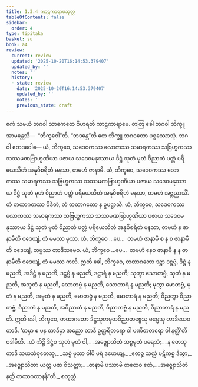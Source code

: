 ```yaml
---
title: 1.3.4 ကာဠကာရာမသုတ္တ
tableOfContents: false
sidebar:
  order: 4
type: tipitaka
basket: su
book: a4
review:
  current: review
  updated: '2025-10-20T16:14:53.379407'
  updated_by: ''
  notes: ''
  history:
  - state: review
    date: '2025-10-20T16:14:53.379407'
    updated_by: ''
    notes: ''
    previous_state: draft
---
```



<DynamicBreadcrumb />


<ReviewStatus review={frontmatter.review} showDetails={true} />

<HypothesisAnnotation frontmatter={frontmatter} />

<Division number="24" book="a4" e="ch" v="15" p="333">

<Paragraph number="166" book="a4">
ဧကံ သမယံ ဘဂဝါ သာကေတေ ဝိဟရတိ ကာဠကာရာမေ. တတြ ခေါ ဘဂဝါ ဘိက္ခူ အာမန္တေသိ—  “ဘိက္ခဝေါ”တိ. “ဘဒန္တေ”တိ တေ ဘိက္ခူ ဘဂဝတော ပစ္စဿောသုံ. ဘဂဝါ ဧတဒဝေါစ—
</Paragraph>

<Paragraph number="167" book="a4">
ယံ, ဘိက္ခဝေ, သဒေဝကဿ လောကဿ သမာရကဿ သဗြဟ္မကဿ သဿမဏဗြာဟ္မဏိယာ ပဇာယ သဒေဝမနုဿာယ ဒိဋ္ဌံ သုတံ မုတံ ဝိညာတံ ပတ္တံ ပရိယေသိတံ အနုဝိစရိတံ မနသာ, တမဟံ ဇာနာမိ.
</Paragraph>

<Paragraph number="168" book="a4">
ယံ, ဘိက္ခဝေ, သဒေဝကဿ လောကဿ သမာရကဿ သဗြဟ္မကဿ သဿမဏဗြာဟ္မဏိယာ ပဇာယ သဒေဝမနုဿာယ ဒိဋ္ဌံ သုတံ မုတံ ဝိညာတံ ပတ္တံ ပရိယေသိတံ အနုဝိစရိတံ မနသာ, တမဟံ အဗ္ဘညာသိံ. တံ တထာဂတဿ ဝိဒိတံ, တံ တထာဂတော န ဥပဋ္ဌာသိ.
</Paragraph>

<Paragraph number="169" book="a4">
ယံ, ဘိက္ခဝေ, သဒေဝကဿ လောကဿ သမာရကဿ သဗြဟ္မကဿ သဿမဏဗြာဟ္မဏိယာ ပဇာယ သဒေဝမနုဿာယ ဒိဋ္ဌံ သုတံ မုတံ ဝိညာတံ ပတ္တံ ပရိယေသိတံ အနုဝိစရိတံ မနသာ, တမဟံ န ဇာနာမီတိ ဝဒေယျံ, တံ မမဿ မုသာ.
</Paragraph>

<Paragraph number="170" book="a4">
ယံ, ဘိက္ခဝေ …ပေ…  တမဟံ ဇာနာမိ စ န စ ဇာနာမီတိ ဝဒေယျံ, တမ္ပဿ တာဒိသမေဝ.
</Paragraph>

<Paragraph number="171" book="a4">
ယံ, ဘိက္ခဝေ …ပေ…  တမဟံ နေဝ ဇာနာမိ န န ဇာနာမီတိ ဝဒေယျံ, တံ မမဿ ကလိ.
</Paragraph>

<Paragraph number="172" book="a4">
ဣတိ ခေါ, ဘိက္ခဝေ, တထာဂတော ဒဋ္ဌာ ဒဋ္ဌဗ္ဗံ, ဒိဋ္ဌံ န မညတိ, အဒိဋ္ဌံ န မညတိ, ဒဋ္ဌဗ္ဗံ န မညတိ, ဒဋ္ဌာရံ န မညတိ; သုတွာ သောတဗ္ဗံ, သုတံ န မညတိ, အသုတံ န မညတိ, သောတဗ္ဗံ န မညတိ, သောတာရံ န မညတိ; မုတွာ မောတဗ္ဗံ, မုတံ န မညတိ, အမုတံ န မညတိ, မောတဗ္ဗံ န မညတိ, မောတာရံ န မညတိ; ဝိညတွာ ဝိညာတဗ္ဗံ, ဝိညာတံ န မညတိ, အဝိညာတံ န မညတိ, ဝိညာတဗ္ဗံ န မညတိ, ဝိညာတာရံ န မညတိ. ဣတိ ခေါ, ဘိက္ခဝေ, တထာဂတော ဒိဋ္ဌသုတမုတဝိညာတဗ္ဗေသု ဓမ္မေသု တာဒီယေဝ တာဒီ. ‘တမှာ စ ပန တာဒိမှာ အညော တာဒီ ဥတ္တရိတရော ဝါ ပဏီတတရော ဝါ နတ္ထီ’တိ ဝဒါမီတိ.
</Paragraph>

<Paragraph number="173" type="verses" book="a4">
_ယံ ကိဉ္စိ ဒိဋ္ဌံဝ သုတံ မုတံ ဝါ,_  
_အဇ္ဈောသိတံ သစ္စမုတံ ပရေသံ;_  
_န တေသု တာဒီ သယသံဝုတေသု,_  
_သစ္စံ မုသာ ဝါပိ ပရံ ဒဟေယျ._  

</Paragraph>

<Paragraph number="174" type="verses" book="a4">
_ဧတဉ္စ သလ္လံ ပဋိကစ္စ ဒိသွာ,_  
_အဇ္ဈောသိတာ ယတ္ထ ပဇာ ဝိသတ္တာ;_  
_ဇာနာမိ ပဿာမိ တထေဝ ဧတံ,_  
_အဇ္ဈောသိတံ နတ္ထိ တထာဂတာနန်”တိ._  


</Paragraph>
</Division>

<Paragraph number="175" type="center" book="a4">
စတုတ္ထံ.
</Paragraph>